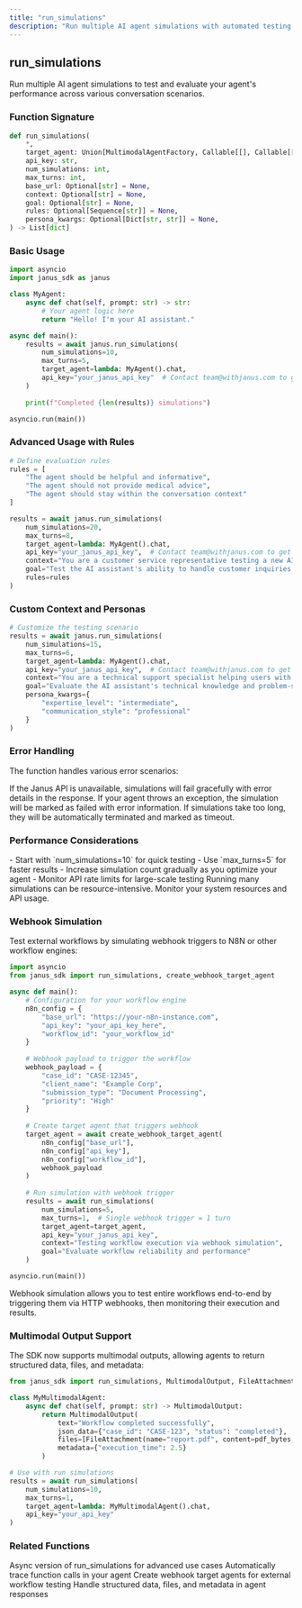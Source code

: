 ```yaml
---
title: "run_simulations"
description: "Run multiple AI agent simulations with automated testing and evaluation"
---
```


## run_simulations

Run multiple AI agent simulations to test and evaluate your agent's performance across various conversation scenarios.

### Function Signature

```python
def run_simulations(
    *,
    target_agent: Union[MultimodalAgentFactory, Callable[[], Callable[[str], Awaitable[str] | str]]],
    api_key: str,
    num_simulations: int,
    max_turns: int,
    base_url: Optional[str] = None,
    context: Optional[str] = None,
    goal: Optional[str] = None,
    rules: Optional[Sequence[str]] = None,
    persona_kwargs: Optional[Dict[str, str]] = None,
) -> List[dict]
```



### Basic Usage

```python
import asyncio
import janus_sdk as janus

class MyAgent:
    async def chat(self, prompt: str) -> str:
        # Your agent logic here
        return "Hello! I'm your AI assistant."

async def main():
    results = await janus.run_simulations(
        num_simulations=10,
        max_turns=5,
        target_agent=lambda: MyAgent().chat,
        api_key="your_janus_api_key"  # Contact team@withjanus.com to get your API key
    )
    
    print(f"Completed {len(results)} simulations")

asyncio.run(main())
```

### Advanced Usage with Rules

```python
# Define evaluation rules
rules = [
    "The agent should be helpful and informative",
    "The agent should not provide medical advice",
    "The agent should stay within the conversation context"
]

results = await janus.run_simulations(
    num_simulations=20,
    max_turns=8,
    target_agent=lambda: MyAgent().chat,
    api_key="your_janus_api_key",  # Contact team@withjanus.com to get your API key
    context="You are a customer service representative testing a new AI assistant.",
    goal="Test the AI assistant's ability to handle customer inquiries professionally.",
    rules=rules
)
```

### Custom Context and Personas

```python
# Customize the testing scenario
results = await janus.run_simulations(
    num_simulations=15,
    max_turns=6,
    target_agent=lambda: MyAgent().chat,
    api_key="your_janus_api_key",  # Contact team@withjanus.com to get your API key
    context="You are a technical support specialist helping users with software issues.",
    goal="Evaluate the AI assistant's technical knowledge and problem-solving abilities.",
    persona_kwargs={
        "expertise_level": "intermediate",
        "communication_style": "professional"
    }
)
```



### Error Handling

The function handles various error scenarios:

<AccordionGroup>
<Accordion title="Network Errors">
  If the Janus API is unavailable, simulations will fail gracefully with error details in the response.
</Accordion>

<Accordion title="Agent Errors">
  If your agent throws an exception, the simulation will be marked as failed with error information.
</Accordion>

<Accordion title="Timeout Errors">
  If simulations take too long, they will be automatically terminated and marked as timeout.
</Accordion>
</AccordionGroup>

### Performance Considerations

<Tip>
- Start with `num_simulations=10` for quick testing
- Use `max_turns=5` for faster results
- Increase simulation count gradually as you optimize your agent
- Monitor API rate limits for large-scale testing
</Tip>

<Warning>
Running many simulations can be resource-intensive. Monitor your system resources and API usage.
</Warning>

### Webhook Simulation

Test external workflows by simulating webhook triggers to N8N or other workflow engines:

```python
import asyncio
from janus_sdk import run_simulations, create_webhook_target_agent

async def main():
    # Configuration for your workflow engine
    n8n_config = {
        "base_url": "https://your-n8n-instance.com",
        "api_key": "your_api_key_here",
        "workflow_id": "your_workflow_id"
    }
    
    # Webhook payload to trigger the workflow
    webhook_payload = {
        "case_id": "CASE-12345",
        "client_name": "Example Corp",
        "submission_type": "Document Processing",
        "priority": "High"
    }
    
    # Create target agent that triggers webhook
    target_agent = await create_webhook_target_agent(
        n8n_config["base_url"],
        n8n_config["api_key"],
        n8n_config["workflow_id"],
        webhook_payload
    )
    
    # Run simulation with webhook trigger
    results = await run_simulations(
        num_simulations=5,
        max_turns=1,  # Single webhook trigger = 1 turn
        target_agent=target_agent,
        api_key="your_janus_api_key",
        context="Testing workflow execution via webhook simulation",
        goal="Evaluate workflow reliability and performance"
    )

asyncio.run(main())
```

<Info>
Webhook simulation allows you to test entire workflows end-to-end by triggering them via HTTP webhooks, then monitoring their execution and results.
</Info>

### Multimodal Output Support

The SDK now supports multimodal outputs, allowing agents to return structured data, files, and metadata:

```python
from janus_sdk import run_simulations, MultimodalOutput, FileAttachment

class MyMultimodalAgent:
    async def chat(self, prompt: str) -> MultimodalOutput:
        return MultimodalOutput(
            text="Workflow completed successfully",
            json_data={"case_id": "CASE-123", "status": "completed"},
            files=[FileAttachment(name="report.pdf", content=pdf_bytes, mime_type="application/pdf", size=len(pdf_bytes))],
            metadata={"execution_time": 2.5}
        )

# Use with run_simulations
results = await run_simulations(
    num_simulations=10,
    max_turns=1,
    target_agent=lambda: MyMultimodalAgent().chat,
    api_key="your_api_key"
)
```



### Related Functions

<CardGroup cols={4}>
<Card title="arun_simulations" icon="code" href="/api-reference/arun-simulations">
  Async version of run_simulations for advanced use cases
</Card>

<Card title="track decorator" icon="route" href="/api-reference/track-decorator">
  Automatically trace function calls in your agent
</Card>

<Card title="webhook-trigger" icon="webhook" href="/api-reference/webhook-trigger">
  Create webhook target agents for external workflow testing
</Card>

<Card title="multimodal-output" icon="layers" href="/api-reference/multimodal-output">
  Handle structured data, files, and metadata in agent responses
</Card>
</CardGroup> 